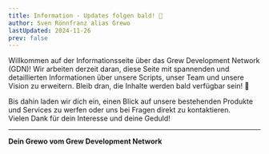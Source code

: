 ```yaml
---
title: Information - Updates folgen bald! 🚧
author: Sven Rönnfranz alias Grewo
lastUpdated: 2024-11-26
prev: false
---
```



<Aside type="note">
  Willkommen auf der Informationsseite über das Grew Development Network (GDN)!  
  Wir arbeiten derzeit daran, diese Seite mit spannenden und detaillierten Informationen über unsere Scripts, unser Team und unsere Vision zu erweitern.  
  Bleib dran, die Inhalte werden bald verfügbar sein! 🚀
</Aside>

Bis dahin laden wir dich ein, einen Blick auf unsere bestehenden Produkte und Services zu werfen oder uns bei Fragen direkt zu kontaktieren.  
Vielen Dank für dein Interesse und deine Geduld!  

---
**Dein Grewo vom Grew Development Network**
